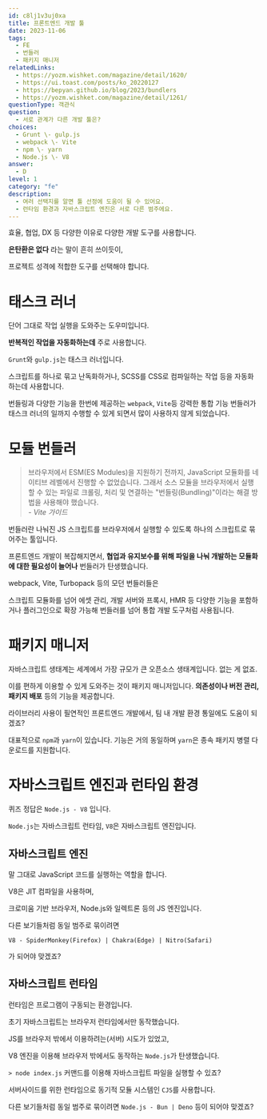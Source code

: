 ```yaml
---
id: c8lj1v3uj0xa
title: 프론트엔드 개발 툴
date: 2023-11-06
tags:
  - FE
  - 번들러
  - 패키지 매니저
relatedLinks:
  - https://yozm.wishket.com/magazine/detail/1620/
  - https://ui.toast.com/posts/ko_20220127
  - https://bepyan.github.io/blog/2023/bundlers
  - https://yozm.wishket.com/magazine/detail/1261/
questionType: 객관식
question:
  - 서로 관계가 다른 개발 툴은?
choices:
  - Grunt \- gulp.js
  - webpack \- Vite
  - npm \- yarn
  - Node.js \- V8
answer:
  - D
level: 1
category: "fe"
description:
  - 여러 선택지를 알면 툴 선정에 도움이 될 수 있어요.
  - 런타임 환경과 자바스크립트 엔진은 서로 다른 범주에요.
---
```


효율, 협업, DX 등 다양한 이유로 다양한 개발 도구를 사용합니다.

<b>은탄환은 없다</b> 라는 말이 흔히 쓰이듯이,

프로젝트 성격에 적합한 도구를 선택해야 합니다.

# 태스크 러너

단어 그대로 작업 실행을 도와주는 도우미입니다.

<b>반복적인 작업을 자동화하는데</b> 주로 사용합니다.

`Grunt`와 `gulp.js`는 태스크 러너입니다.

스크립트를 하나로 묶고 난독화하거나, SCSS를 CSS로 컴파일하는 작업 등을 자동화하는데 사용합니다.

번들링과 다양한 기능을 한번에 제공하는 `webpack`, `Vite`등 강력한 통합 기능 번들러가 태스크 러너의 일까지 수행할 수 있게 되면서 많이 사용하지 않게 되었습니다.

# 모듈 번들러

<blockquote>
  브라우저에서 ESM(ES Modules)을 지원하기 전까지, JavaScript 모듈화를 네이티브
  레벨에서 진행할 수 없었습니다. 그래서 소스 모듈을 브라우저에서 실행할 수 있는
  파일로 크롤링, 처리 및 연결하는 "번들링(Bundling)"이라는 해결 방법을 사용해야
  했습니다.
  <footer>
    <cite>- Vite 가이드</cite>
  </footer>
</blockquote>

번들러란 나눠진 JS 스크립트를 브라우저에서 실행할 수 있도록 하나의 스크립트로 묶어주는 툴입니다.

프론트엔드 개발이 복잡해지면서, <b>협업과 유지보수를 위해 파일을 나눠 개발하는 모듈화에 대한 필요성이 늘어나</b> 번들러가 탄생했습니다.

webpack, Vite, Turbopack 등의 모던 번들러들은

스크립트 모듈화를 넘어 에셋 관리, 개발 서버와 프록시, HMR 등 다양한 기능을 포함하거나 플러그인으로 확장 가능해 번들러를 넘어 통합 개발 도구처럼 사용됩니다.

# 패키지 매니저

자바스크립트 생태계는 세계에서 가장 규모가 큰 오픈소스 생태계입니다. 없는 게 없죠.

이를 편하게 이용할 수 있게 도와주는 것이 패키지 매니저입니다. <b>의존성이나 버전 관리, 패키지 배포</b> 등의 기능을 제공합니다.

라이브러리 사용이 필연적인 프론트엔드 개발에서, 팀 내 개발 환경 통일에도 도움이 되겠죠?

대표적으로 `npm`과 `yarn`이 있습니다. 기능은 거의 동일하며 `yarn`은 종속 패키지 병렬 다운로드를 지원합니다.

# 자바스크립트 엔진과 런타임 환경

퀴즈 정답은 `Node.js - V8` 입니다.

`Node.js`는 자바스크립트 런타임, `V8`은 자바스크립트 엔진입니다.

## 자바스크립트 엔진

말 그대로 JavaScript 코드를 실행하는 역할을 합니다.

V8은 JIT 컴파일을 사용하며,

크로미움 기반 브라우저, Node.js와 일렉트론 등의 JS 엔진입니다.

다른 보기들처럼 동일 범주로 묶이려면

`V8 - SpiderMonkey(Firefox) | Chakra(Edge) | Nitro(Safari)` 

가 되어야 맞겠죠?

## 자바스크립트 런타임

런타임은 프로그램이 구동되는 환경입니다.

초기 자바스크립트는 브라우저 런타임에서만 동작했습니다.

JS를 브라우저 밖에서 이용하려는(서버) 시도가 있었고,

V8 엔진을 이용해 브라우저 밖에서도 동작하는 `Node.js`가 탄생했습니다.

`> node index.js` 커맨드를 이용해 자바스크립트 파일을 실행할 수 있죠?

서버사이드를 위한 런타임으로 동기적 모듈 시스템인 `CJS`를 사용합니다.

다른 보기들처럼 동일 범주로 묶이려면 `Node.js - Bun | Deno` 등이 되어야 맞겠죠?
